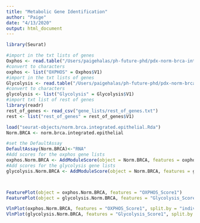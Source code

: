 ```yaml
---
title: "Metabolic Gene Identification"
author: "Paige"
date: "4/13/2020"
output: html_document
---
```


```r
library(Seurat)
```

```r
#import in the txt lists of genes 
Oxphos <- read.table("/Users/paigehalas/ph-future-phd/pdx-norm-brca-integration-project/gene_lists/oxphos.txt")
#convert to characters  
oxphos <- list("OXPHOS" = Oxphos$V1)
#import in the txt lists of genes 
Glycolysis <- read.table("/Users/paigehalas/ph-future-phd/pdx-norm-brca-integration-project/gene_lists/glycolysis.txt")
#convert to characters  
glycolysis <- list("Glycolysis" = Glycolysis$V1)
#import txt list of rest of genes 
library(readr)
rest_of_genes <- read_csv("gene_lists/rest_of_genes.txt")
rest <- list("rest_of_genes" = rest_of_genes$V1)
 ```

``` r
load("seurat-objects/norm.brca.integrated.epithelial.Rda")
Norm.BRCA <- norm.brca.integrated.epithelial
```
```r
#set the DefaultAssay 
DefaultAssay(Norm.BRCA)<-"RNA"
#Add scores for the oxphos gene lists
oxphos.Norm.BRCA <- AddModuleScore(object = Norm.BRCA, features = oxphos, name = "OXPHOS_Score")
#Add scores for the glycolysis gene lists
glycolysis.Norm.BRCA <- AddModuleScore(object = Norm.BRCA, features = glycolysis, name = "Glycolysis_Score")



FeaturePlot(object = oxphos.Norm.BRCA, features = "OXPHOS_Score1")
FeaturePlot(object = glycolysis.Norm.BRCA, features = "Glycolysis_Score1")

VlnPlot(oxphos.Norm.BRCA, features = "OXPHOS_Score1", split.by = "individual")
VlnPlot(glycolysis.Norm.BRCA, features = "Glycolysis_Score1", split.by = "individual")



```
